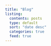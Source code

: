 ```yaml
---
title: "Blog"
listing:
  contents: posts
  type: default
  sort: "date desc"
  categories: true
  feed: true
---
```



